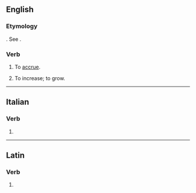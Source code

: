 ==English==

===Etymology===
{{etyl|la|en}} {{m|la|accrescere}}. See {{m|en|accrue}}.

===Verb===
{{en-verb|accresc}}

# {{lb|en|rare|intransitive}} To [[accrue]].
# {{lb|en|obsolete|intransitive}} To increase; to grow.

----

==Italian==

===Verb===
{{head|it|verb form}}

# {{inflection of|accrescere||3|s|pres|indc|lang=it}}

----

==Latin==

===Verb===
{{la-verb-form|accrēsce}}

# {{inflection of|accrēscō||2|s|pres|actv|impr|lang=la}}